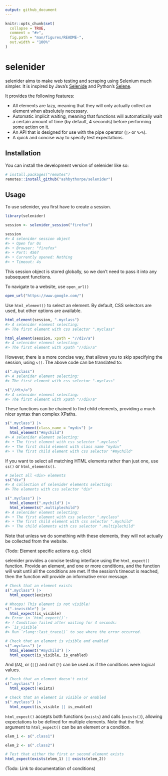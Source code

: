 ```yaml
---
output: github_document
---
```


<!-- README.md is generated from README.Rmd. Please edit that file -->

```r
knitr::opts_chunk$set(
  collapse = TRUE,
  comment = "#>",
  fig.path = "man/figures/README-",
  out.width = "100%"
)
```

# selenider

<!-- badges: start -->
<!-- badges: end -->

selenider aims to make web testing and scraping using Selenium much simpler. It is inspired by Java's [Selenide](https://selenide.org/) and Python's [Selene](https://yashaka.github.io/selene/).

It provides the following features:

* All elements are lazy, meaning that they will only actually collect an element when absolutely necessary.
* Automatic implicit waiting, meaning that functions will automatically wait a certain amount of time (by default, 4 seconds) before performing some action on it.
* An API that is designed for use with the pipe operator (`|>` or `%>%`).
* A quick and concise way to specify test expectations.

## Installation

You can install the development version of selenider like so:

``` r
# install.packages("remotes")
remotes::install_github("ashbythorpe/selenider")
```

## Usage

To use selenider, you first have to create a session.

``` r
library(selenider)

session <- selenider_session("firefox")

session
#> A selenider session object
#> • Open for 0s
#> • Browser: "firefox"
#> • Port: 4567
#> • Currently opened: Nothing
#> • Timeout: 4s
```

This session object is stored globally, so we don't need to pass it into any subsequent functions.

To navigate to a website, use `open_url()`

``` r
open_url("https://www.google.com/")
```

Use `html_element()` to select an element. By default, CSS selectors are used, but other options are available.

``` r
html_element(session, ".myclass")
#> A selenider element selecting:
#> The first element with css selector ".myclass"

html_element(session, xpath = "//div/a")
#> A selenider element selecting:
#> The first element with xpath "//div/a"
```

However, there is a more concise way, that allows you to skip specifying the session, using `s()`. The above code can be translated to:

``` r
s(".myclass")
#> A selenider element selecting:
#> The first element with css selector ".myclass"

s("//div/a")
#> A selenider element selecting:
#> The first element with xpath "//div/a"
```

These functions can be chained to find child elements, providing a much nicer syntax than complex XPaths.

``` r
s(".myclass") |>
  html_element(class_name = "mydiv") |>
  html_element("#mychild")
#> A selenider element selecting:
#> • The first element with css selector ".myclass"
#> • The first child element with class name "mydiv"
#> • The first child element with css selector "#mychild"
```

If you want to select all matching HTML elements rather than just one, use `ss()` or `html_elements()`.

``` r
# Select all <div> elements
ss("div")
#> A collection of selenider elements selecting:
#> The elements with css selector "div"

s(".myclass") |>
  html_element(".mychild") |>
  html_elements(".multiplechild")
#> A selenider element selecting:
#> • The first element with css selector ".myclass"
#> • The first child element with css selector ".mychild"
#> • The child elements with css selector ".multiplechild"
```

Note that unless we do something with these elements, they will not actually be collected from the website.

(Todo: Element specific actions e.g. click)

selenider provides a concise testing interface using the `html_expect()` function. Provide an element, and one or more conditions, and the function will wait until all the conditions are met. If the session's timeout is reached, then the function will provide an informative error message.

``` r
# Check that an element exists
s(".myclass") |>
  html_expect(exists)

# Whoops! This element is not visible!
s(".invisible") |> 
  html_expect(is_visible)
#> Error in `html_expect()`:
#> ! Condition failed after waiting for 4 seconds:
#> `is_visible`
#> Run `rlang::last_trace()` to see where the error occurred.

# Check that an element is visible and enabled
s(".myclass") |>
  html_element("#mychild") |>
  html_expect(is_visible, is_enabled)
```

And (`&&`), or (`||`) and not (`!`) can be used as if the conditions were logical values.

``` r
# Check that an element doesn't exist
s(".myclass") |>
  html_expect(!exists)

# Check that an element is visible or enabled
s(".myclass") |>
  html_expect(is_visible || is_enabled)
```

`html_expect()` accepts both functions (`exists`) and calls (`exists()`), allowing expectations to be defined for multiple elements. Note that the first argument to `html_expect()` can be an element *or* a condition.

``` r
elem_1 <- s(".class1")

elem_2 <- s(".class2")

# Test that either the first or second element exists
html_expect(exists(elem_1) || exists(elem_2))
```

(Todo: Link to documentation of conditions)
